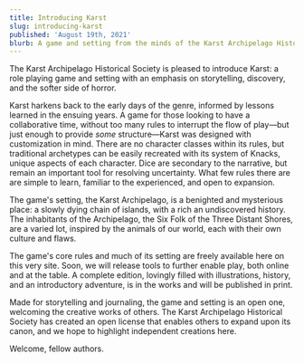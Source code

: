 ```yaml
---
title: Introducing Karst
slug: introducing-karst
published: 'August 19th, 2021'
blurb: A game and setting from the minds of the Karst Archipelago Historical Society.
---
```


The Karst Archipelago Historical Society is pleased to introduce Karst: a role playing game and setting with an emphasis on storytelling, discovery, and the softer side of horror.

Karst harkens back to the early days of the genre, informed by lessons learned in the ensuing years. A game for those looking to have a collaborative time, without too many rules to interrupt the flow of play—but just enough to provide _some_ structure—Karst was designed with customization in mind. There are no character classes within its rules, but traditional archetypes can be easily recreated with its system of Knacks, unique aspects of each character. Dice are secondary to the narrative, but remain an important tool for resolving uncertainty. What few rules there are are simple to learn, familiar to the experienced, and open to expansion.

The game's setting, the Karst Archipelago, is a benighted and mysterious place: a slowly dying chain of islands, with a rich an undiscovered history. The inhabitants of the Archipelago, the Six Folk of the Three Distant Shores, are a varied lot, inspired by the animals of our world, each with their own culture and flaws.

The game's core rules and much of its setting are freely available here on this very site. Soon, we will release tools to further enable play, both online and at the table. A complete edition, lovingly filled with illustrations, history, and an introductory adventure, is in the works and will be published in print.

Made for storytelling and journaling, the game and setting is an open one, welcoming the creative works of others. The Karst Archipelago Historical Society has created an open license that enables others to expand upon its canon, and we hope to highlight independent creations here.

Welcome, fellow authors.
